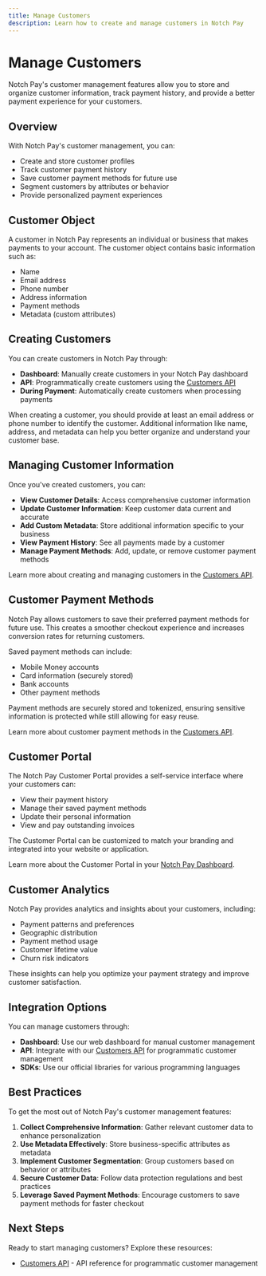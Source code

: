```yaml
---
title: Manage Customers
description: Learn how to create and manage customers in Notch Pay
---
```


# Manage Customers

Notch Pay's customer management features allow you to store and organize customer information, track payment history, and provide a better payment experience for your customers.

## Overview

With Notch Pay's customer management, you can:

- Create and store customer profiles
- Track customer payment history
- Save customer payment methods for future use
- Segment customers by attributes or behavior
- Provide personalized payment experiences

## Customer Object

A customer in Notch Pay represents an individual or business that makes payments to your account. The customer object contains basic information such as:

- Name
- Email address
- Phone number
- Address information
- Payment methods
- Metadata (custom attributes)

## Creating Customers

You can create customers in Notch Pay through:

- **Dashboard**: Manually create customers in your Notch Pay dashboard
- **API**: Programmatically create customers using the [Customers API](/api-reference/customers)
- **During Payment**: Automatically create customers when processing payments

When creating a customer, you should provide at least an email address or phone number to identify the customer. Additional information like name, address, and metadata can help you better organize and understand your customer base.

## Managing Customer Information

Once you've created customers, you can:

- **View Customer Details**: Access comprehensive customer information
- **Update Customer Information**: Keep customer data current and accurate
- **Add Custom Metadata**: Store additional information specific to your business
- **View Payment History**: See all payments made by a customer
- **Manage Payment Methods**: Add, update, or remove customer payment methods

Learn more about creating and managing customers in the [Customers API](/api-reference/customers).

## Customer Payment Methods

Notch Pay allows customers to save their preferred payment methods for future use. This creates a smoother checkout experience and increases conversion rates for returning customers.

Saved payment methods can include:

- Mobile Money accounts
- Card information (securely stored)
- Bank accounts
- Other payment methods

Payment methods are securely stored and tokenized, ensuring sensitive information is protected while still allowing for easy reuse.

Learn more about customer payment methods in the [Customers API](/api-reference/customers).

## Customer Portal

The Notch Pay Customer Portal provides a self-service interface where your customers can:

- View their payment history
- Manage their saved payment methods
- Update their personal information
- View and pay outstanding invoices

The Customer Portal can be customized to match your branding and integrated into your website or application.

Learn more about the Customer Portal in your [Notch Pay Dashboard](https://business.notchpay.co).

## Customer Analytics

Notch Pay provides analytics and insights about your customers, including:

- Payment patterns and preferences
- Geographic distribution
- Payment method usage
- Customer lifetime value
- Churn risk indicators

These insights can help you optimize your payment strategy and improve customer satisfaction.

## Integration Options

You can manage customers through:

- **Dashboard**: Use our web dashboard for manual customer management
- **API**: Integrate with our [Customers API](/api-reference/customers) for programmatic customer management
- **SDKs**: Use our official libraries for various programming languages

## Best Practices

To get the most out of Notch Pay's customer management features:

1. **Collect Comprehensive Information**: Gather relevant customer data to enhance personalization
2. **Use Metadata Effectively**: Store business-specific attributes as metadata
3. **Implement Customer Segmentation**: Group customers based on behavior or attributes
4. **Secure Customer Data**: Follow data protection regulations and best practices
5. **Leverage Saved Payment Methods**: Encourage customers to save payment methods for faster checkout

## Next Steps

Ready to start managing customers? Explore these resources:

- [Customers API](/api-reference/customers) - API reference for programmatic customer management